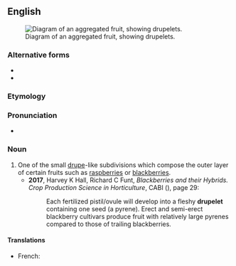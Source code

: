 ==English==
[[File:Aggregate_fruit_A-41_(PSF).png|thumb|Diagram of an aggregated fruit, showing drupelets.]]

===Alternative forms===
* {{l|en|drupel}}
* {{l|en|druplet}}

===Etymology===
{{suffix|drupe|let|lang=en}}

===Pronunciation===
* {{IPA|/ˈdɹup.lɪt/|/ˈdɹu.plɪt/|lang=en}}

===Noun===
{{en-noun}}

# One of the small [[drupe]]-like subdivisions which compose the outer layer of certain fruits such as [[raspberry|raspberries]] or [[blackberry|blackberries]].
#* '''2017''', Harvey K Hall, Richard C Funt, ''Blackberries and their Hybrids. Crop Production Science in Horticulture'', CABI ({{ISBN|9781780646688}}), page 29:
#*: Each fertilized pistil/ovule will develop into a fleshy '''drupelet''' containing one seed  (a pyrene). Erect and semi-erect blackberry cultivars produce fruit with relatively large pyrenes compared to those of trailing blackberries.
#: {{ux|en|It is best to pick the berries while all '''drupelets''' are of a consistent, dark red coloration.}}
#: {{ux|en|The passengers on the chock-full boat were packed across the deck like '''drupelets'''.}}

====Translations====
{{trans-top|small drupe-like subdivision}}
* French: {{t+|fr|drupéole|f}}
{{trans-mid}}
{{trans-bottom}}